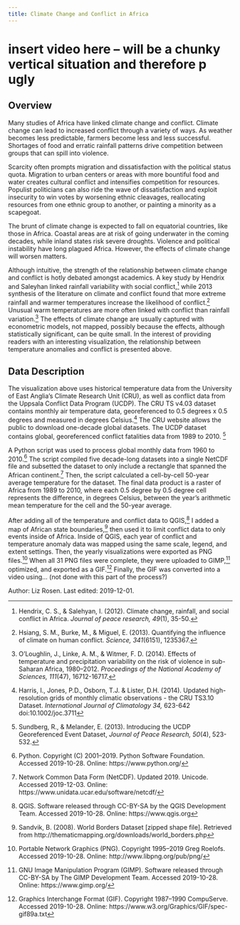 ```yaml
---
title: Climate Change and Conflict in Africa
---
```


# insert video here -- will be a chunky vertical situation and therefore p ugly

## Overview
Many studies of Africa have linked climate change and conflict.
Climate change can lead to increased conflict through a variety of ways.
As weather becomes less predictable, farmers become less and less successful.
Shortages of food and erratic rainfall patterns drive competition between groups that can spill into violence.

Scarcity often prompts migration and dissatisfaction with the political status quota.
Migration to urban centers or areas with more bountiful food and water creates cultural conflict and intensifies competition for resources.
Populist politicians can also ride the wave of dissatisfaction and exploit insecurity to win votes by worsening ethnic cleavages, reallocating resources from one ethnic group to another, or painting a minority as a scapegoat.

The brunt of climate change is expected to fall on equatorial countries, like those in Africa.
Coastal areas are at risk of going underwater in the coming decades, while inland states risk severe droughts.
Violence and political instability have long plagued Africa.
However, the effects of climate change will worsen matters.

Although intuitive, the strength of the relationship between climate change and conflict is hotly debated amongst academics.
A key study by Hendrix and Saleyhan linked rainfall variability with social conflict,[^hendrix] while 2013 synthesis of the literature on climate and conflict found that more extreme rainfall and warmer temperatures increase the likelihood of conflict.[^hsiang]
Unusual warm temperatures are more often linked with conflict than rainfall variation.[^olo]
The effects of climate change are usually captured with econometric models, not mapped, possibly because the effects, although statistically significant, can be quite small.
In the interest of providing readers with an interesting visualization, the relationship between temperature anomalies and conflict is presented above.

## Data Description
The visualization above uses historical temperature data from the University of East Anglia's Climate Research Unit (CRU), as well as conflict data from the Uppsala Conflict Data Program (UCDP).
The CRU TS v4.03 dataset contains monthly air temperature data, georeferenced to 0.5 degrees x 0.5 degrees and measured in degrees Celsius.[^cru]
The CRU website allows the public to download one-decade global datasets.
The UCDP dataset contains global, georeferenced conflict fatalities data from 1989 to 2010. [^ucdp]

A Python script was used to process global monthly data from 1960 to 2010.[^python]
The script compiled five decade-long datasets into a single NetCDF file and subsetted the dataset to only include a rectangle that spanned the African continent.[^nc]
Then, the script calculated a cell-by-cell 50-year average temperature for the dataset.
The final data product is a raster of Africa from 1989 to 2010, where each 0.5 degree by 0.5 degree cell represents the difference, in degrees Celsius, between the year's arithmetic mean temperature for the cell and the 50-year average.

After adding all of the temperature and conflict data to QGIS,[^qgis] I added a map of African state boundaries,[^boundaries] then used it to limit conflict data to only events inside of Africa.
Inside of QGIS, each year of conflict and temperature anomaly data was mapped using the same scale, legend, and extent settings.
Then, the yearly visualizations were exported as PNG files.[^png]
When all 31 PNG files were complete, they were uploaded to GIMP,[^gimp] optimized, and exported as a GIF.[^gif]
Finally, the GIF was converted into a video using... (not done with this part of the process?) 

<div class="credit-line">
Author: Liz Rosen.
Last edited: 2019-12-01.
</div>

[^boundaries]: Sandvik, B. (2008). World Borders Dataset [zipped shape file]. Retrieved from http://thematicmapping.org/downloads/world_borders.php
[^cru]: Harris, I., Jones, P.D., Osborn, T.J. & Lister, D.H. (2014). Updated high-resolution grids of monthly climatic observations - the CRU TS3.10 Dataset. *International Journal of Climatology 34,* 623-642
doi:10.1002/joc.3711 
[^gif]: Graphics Interchange Format (GIF). Copyright 1987--1990 CompuServe. Accessed 2019-10-28. Online: https://www.w3.org/Graphics/GIF/spec-gif89a.txt
[^gimp]: GNU Image Manipulation Program (GIMP). Software released through CC-BY-SA by The GIMP Development Team. Accessed 2019-10-28. Online: https://www.gimp.org/
[^hendrix]: Hendrix, C. S., & Salehyan, I. (2012). Climate change, rainfall, and social conflict in Africa. *Journal of peace research, 49*(1), 35-50.
[^hsiang]: Hsiang, S. M., Burke, M., & Miguel, E. (2013). Quantifying the influence of climate on human conflict. *Science, 341*(6151), 1235367.
[^nc]: Network Common Data Form (NetCDF). Updated 2019. Unicode. Accessed 2019-12-03. Online: https://www.unidata.ucar.edu/software/netcdf/
[^olo]: O’Loughlin, J., Linke, A. M., & Witmer, F. D. (2014). Effects of temperature and precipitation variability on the risk of violence in sub-Saharan Africa, 1980–2012. *Proceedings of the National Academy of Sciences, 111*(47), 16712-16717.
[^png]: Portable Network Graphics (PNG). Copyright 1995--2019 Greg Roelofs. Accessed 2019-10-28. Online: http://www.libpng.org/pub/png/
[^python]: Python. Copyright (C) 2001--2019. Python Software Foundation. Accessed 2019-10-28. Online: https://www.python.org/
[^qgis]: QGIS. Software released through CC-BY-SA by the QGIS Development Team. Accessed 2019-10-28. Online: https://www.qgis.org
[^ucdp]: Sundberg, R., & Melander, E. (2013). Introducing the UCDP Georeferenced Event Dataset, *Journal of Peace Research, 50*(4), 523-532.